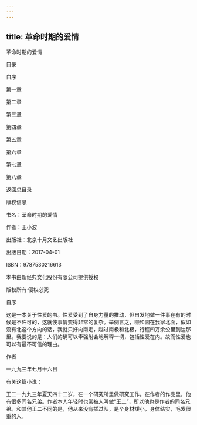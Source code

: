 ```yaml
---
---
---
```

title: 革命时期的爱情
---

革命时期的爱情

目录

自序

第一章

第二章

第三章

第四章

第五章

第六章

第七章

第八章

返回总目录





版权信息



书名：革命时期的爱情

作者：王小波

出版社：北京十月文艺出版社

出版日期：2017-04-01

ISBN：9787530216613

本书由新经典文化股份有限公司提供授权

版权所有·侵权必究







自序





这是一本关于性爱的书。性爱受到了自身力量的推动，但自发地做一件事在有的时候是不许可的，这就使事情变得非常的复杂。举例言之，颐和园在我家北面，假如没有北这个方向的话，我就只好向南走，越过南极和北极，行程四万余公里到达那里。我要说的是：人们的确可以牵强附会地解释一切，包括性爱在内。故而性爱也可以有最不可信的理由。

作者

一九九三年七月十六日





有关这篇小说：

王二一九九三年夏天四十二岁，在一个研究所里做研究工作。在作者的作品里，他有很多同名兄弟。作者本人年轻时也常被人叫做“王二”，所以他也是作者的同名兄弟。和其他王二不同的是，他从来没有插过队，是个身材矮小，身体结实，毛发很重的人。

